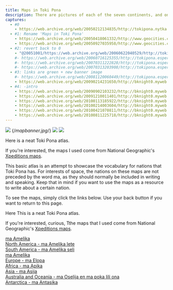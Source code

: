 ```yaml
---
title: Maps in Toki Pona
description: There are pictures of each of the seven continents, and on each one of them is written the Toki Ponized version of the names of the countries within that continent. 
captures:
  - #0
    - https://web.archive.org/web/20050212134835/http://tokipona.nytka.org:80/learn/atlas.html
  - #1: Rename 'Maps in Toki Pona'
    - https://web.archive.org/web/20050418061332/http://www.geocities.com:80/tokipona/learn/atlas.html
    - https://web.archive.org/web/20050927035958/http://www.geocities.com:80/tokipona/learn/atlas.html
  - #2: revert back to 0
    - "@20051001/https://web.archive.org/web/20060622040529/http://tokipona.esperanto-jeunes.org:80/learn/atlas.html"
    #- https://web.archive.org/web/20060716125355/http://tokipona.esperanto-jeunes.org:80/learn/atlas.html
    #- https://web.archive.org/web/20070311222828/http://tokipona.esperanto-jeunes.org:80/learn/atlas.html
    #- https://web.archive.org/web/20070313203908/http://tokipona.esperanto-jeunes.org:80/learn/atlas.html
  - #3: links are green + new banner image
    #- https://web.archive.org/web/20081120060449/http://tokipona.esperanto-jeunes.org/learn/atlas.html
    - https://web.archive.org/web/20090214231650/http://bknight0.myweb.uga.edu:80/toki/learn/atlas.html
  - #4: -intro
    - https://web.archive.org/web/20090902103232/http://bknight0.myweb.uga.edu:80/toki/learn/atlas.html
    - https://web.archive.org/web/20091210011401/http://bknight0.myweb.uga.edu:80/toki/learn/atlas.html
    - https://web.archive.org/web/20100113185922/http://bknight0.myweb.uga.edu:80/toki/learn/atlas.html
    - https://web.archive.org/web/20100214003604/http://bknight0.myweb.uga.edu:80/toki/learn/atlas.html
    - https://web.archive.org/web/20100421070811/http://bknight0.myweb.uga.edu:80/toki/learn/atlas.html
    - https://web.archive.org/web/20100811225718/http://bknight0.myweb.uga.edu:80/toki/learn/atlas.html
---
```


<Change till={1}>![](/images/atlas.jpg)</Change>
<Change from={1} till={2}><img />{/*mapbanner.jpg*/}</Change>
<Change from={2} till={3}>![](/images/atlas.jpg)</Change>
<Change from={3}>![](/images/atlas.png)</Change>

<Change till={1}>
Here is a neat Toki Pona atlas.

If you're interested, the maps I used come from National Geographic's [Xpeditions maps](https://web.archive.org/web/20050212134835/http://www.nationalgeographic.com/xpeditions/atlas/).
</Change>

<Change from={1} till={2}>
This basic atlas is an attempt to showcase the vocabulary for nations that Toki Pona has. For interests of space, the nations on these maps are not preceded by the word ma, as they should normally be included in writing and speaking. Keep that in mind if you want to use the maps as a resource to write about a certain nation.

To see the maps, simply click the links below. Use your back button if you want to return to this page.
</Change>


<Change from={2}>
<Change till={4}><Change till={3}>Here</Change> <Change from={3}>This</Change> is a <Change till={3}>neat</Change> Toki Pona atlas.</Change>

<Change till={4}>If you're <Change till={3}>interested,</Change> <Change from={3}>curious,</Change></Change>
<Change from={4}>T</Change><Change till={4}>t</Change>he maps <Change from={3} till={4}>that</Change> <Change till={4}>I</Change> used come from National Geographic's [Xpeditions maps](https://web.archive.org/web/20050212134835/http://www.nationalgeographic.com/xpeditions/atlas/).
</Change>


<Change till={1}>[ma Amelika](/images/atlasamelika.jpg)</Change>  
<Change from={1} till={2}>[North America - ma Amelika lete]()</Change>  
<Change from={1} till={2}>[South America - ma Amelika seli]()</Change>  
<Change from={2}>[ma Amelika](/images/atlasamelika.jpg)</Change>  
[<Change from={1} till={2}>Europe - </Change> ma Elopa](/images/atlaselopa.jpg)  
[<Change from={1} till={2}>Africa - </Change> ma Apika](/images/atlasapika.jpg)  
[<Change from={1} till={2}>Asia - </Change> ma Asija](/images/atlasasija.jpg)  
[<Change from={1} till={2}>Australia and Oceania - </Change> ma Oselija <Change from={1} till={2}>en ma poka lili ona</Change>](/images/atlasoselija.jpg)  
[<Change from={1} till={2}>Antarctica - </Change> ma Antasika](atlasantasika.jpg)  